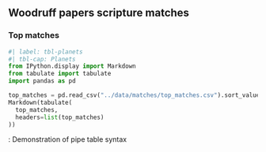 
## Woodruff papers scripture matches


<!-- ### Original Data -->
<!-- - [Raw journal entries](raw_entries.csv) -->


### Top matches

```python
#| label: tbl-planets
#| tbl-cap: Planets
from IPython.display import Markdown
from tabulate import tabulate
import pandas as pd

top_matches = pd.read_csv("../data/matches/top_matches.csv").sort_values(by='similarity_score')
Markdown(tabulate(
  top_matches,
  headers=list(top_matches)
))

```

: Demonstration of pipe table syntax

<!-- - [Book of Mormon Matches](data/top_matches/Book%20of%20Mormon.csv)
- [Doctrine and Covenants Matches](data/top_matches/Doctrine%20and%20Covenants.csv)
- [New Testament Matches](data/top_matches/top_matches_New%20Testament.csv)
- [Pearl of Great Price Matches](data/top_matches/Pearl%20of%20Great%20Price.csv) -->


<!-- ### Code
- [Python matching script](scripture_matching.py)
- [DataUtil](DataUtil.py) python utility class with a few data wrangling and general python utility functions. -->


